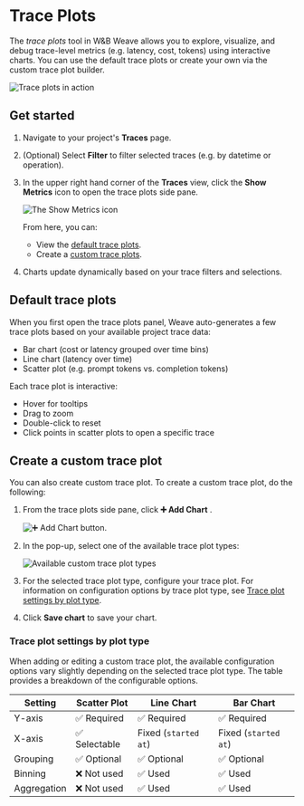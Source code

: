 # Trace Plots

The _trace plots_ tool in W&B Weave allows you to explore, visualize, and debug trace-level metrics (e.g. latency, cost, tokens) using interactive charts. You can use the default trace plots or create your own via the custom trace plot builder.

![Trace plots in action](imgs/plots-example.png)

## Get started

1. Navigate to your project's **Traces** page.
2. (Optional) Select **Filter** to filter selected traces (e.g. by datetime or operation).
3. In the upper right hand corner of the **Traces** view, click the **Show Metrics** icon to open the trace plots side pane. 

    ![The  **Show Metrics** icon](imgs/plots-show-metrics-icon.png)

    From here, you can:
   - View the [default trace plots](#default-trace-plots).
   - Create a [custom trace plots](#create-a-custom-trace-plot).
4. Charts update dynamically based on your trace filters and selections.

## Default trace plots

When you first open the trace plots panel, Weave auto-generates a few trace plots based on your available project trace data:

- Bar chart (cost or latency grouped over time bins)
- Line chart (latency over time)
- Scatter plot (e.g. prompt tokens vs. completion tokens)

Each trace plot is interactive:

- Hover for tooltips
- Drag to zoom
- Double-click to reset
- Click points in scatter plots to open a specific trace

## Create a custom trace plot

You can also create custom trace plot. To create a custom trace plot, do the following:

1. From the trace plots side pane, click **➕ Add Chart** .

    ![**➕ Add Chart** button.](imgs/plots-add-chart.png)

2. In the pop-up, select one of the available trace plot types:

    ![Available custom trace plot types](imgs/plots-custom-chart-types.png)
    
3. For the selected trace plot type, configure your trace plot. For information on configuration options by trace plot type, see [Trace plot settings by plot type](#trace-plot-settings-by-plot-type).
4. Click **Save chart** to save your chart.

### Trace plot settings by plot type

When adding or editing a custom trace plot, the available configuration options vary slightly depending on the selected trace plot type. The table provides a breakdown of the configurable options.

| Setting         | Scatter Plot         | Line Chart           | Bar Chart            |
| --------------- | -------------------- | -------------------- | -------------------- |
| Y-axis      | ✅ Required           | ✅ Required           | ✅ Required           |
| X-axis      | ✅ Selectable         | Fixed (`started at`) | Fixed (`started at`) |
| Grouping    | ✅ Optional           | ✅ Optional           | ✅ Optional           |
| Binning     | ❌ Not used           | ✅ Used               | ✅ Used               |
| Aggregation | ❌ Not used           | ✅ Used               | ✅ Used               |
